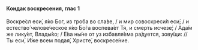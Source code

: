 #### Кондак воскресения, глас 1

Воскре́сл еси́, я́ко Бог, из гро́ба во сла́ве, / и мир совоскреси́л еси́; / и естество́ челове́ческое я́ко Бо́га воспева́ет Тя, и смерть исчезе́; / Ада́м же лику́ет, Влады́ко; / Е́ва ны́не от уз избавля́ема ра́дуется, зову́щи: // Ты еси́, И́же всем подая́, Христе́, воскресе́ние.
